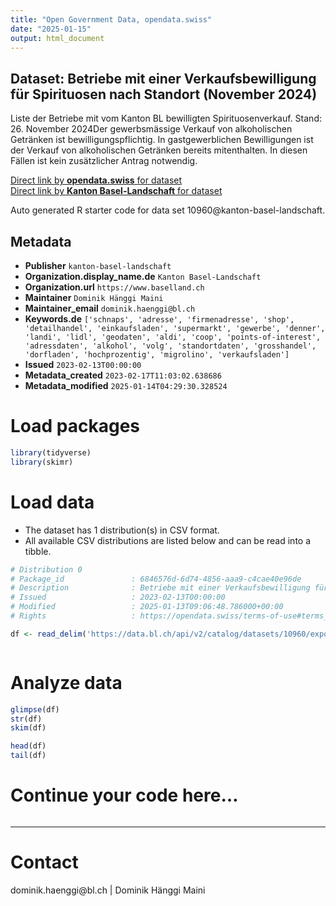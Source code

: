 ```yaml
---
title: "Open Government Data, opendata.swiss"
date: "2025-01-15"
output: html_document
---
```


## Dataset: Betriebe mit einer Verkaufsbewilligung für Spirituosen nach Standort (November 2024)

Liste der Betriebe mit vom Kanton BL bewilligten Spirituosenverkauf. Stand: 26. November 2024Der gewerbsmässige Verkauf von alkoholischen Getränken ist bewilligungspflichtig. In gastgewerblichen Bewilligungen ist der Verkauf von alkoholischen Getränken bereits mitenthalten. In diesen Fällen ist kein zusätzlicher Antrag notwendig.

[Direct link by **opendata.swiss** for dataset](https://opendata.swiss/de/dataset/betriebe-mit-einer-verkaufsbewilligung-fur-spirituosen-nach-standort-januar-2023)<br>
[Direct link by **Kanton Basel-Landschaft** for dataset](https://data.bl.ch/explore/dataset/10960/)

Auto generated R starter code for data set 10960@kanton-basel-landschaft.

## Metadata

- **Publisher** `kanton-basel-landschaft`
- **Organization.display_name.de** `Kanton Basel-Landschaft`
- **Organization.url** `https://www.baselland.ch`
- **Maintainer** `Dominik Hänggi Maini`
- **Maintainer_email** `dominik.haenggi@bl.ch`
- **Keywords.de** `['schnaps', 'adresse', 'firmenadresse', 'shop', 'detailhandel', 'einkaufsladen', 'supermarkt', 'gewerbe', 'denner', 'landi', 'lidl', 'geodaten', 'aldi', 'coop', 'points-of-interest', 'adressdaten', 'alkohol', 'volg', 'standortdaten', 'grosshandel', 'dorfladen', 'hochprozentig', 'migrolino', 'verkaufsladen']`
- **Issued** `2023-02-13T00:00:00`
- **Metadata_created** `2023-02-17T11:03:02.638686`
- **Metadata_modified** `2025-01-14T04:29:30.328524`


# Load packages

```r

library(tidyverse)
library(skimr)

```

# Load data

-   The dataset has 1 distribution(s) in CSV format.
-   All available CSV distributions are listed below and can be read into a tibble.

```r

# Distribution 0
# Package_id               : 6846576d-6d74-4856-aaa9-c4cae40e96de
# Description              : Betriebe mit einer Verkaufsbewilligung für Spirituosen nach Standort (November 2024) (csv)
# Issued                   : 2023-02-13T00:00:00
# Modified                 : 2025-01-13T09:06:48.786000+00:00
# Rights                   : https://opendata.swiss/terms-of-use#terms_by

df <- read_delim('https://data.bl.ch/api/v2/catalog/datasets/10960/exports/csv?use_labels=true')



```

# Analyze data

```r

glimpse(df)
str(df)
skim(df)

head(df)
tail(df)

```

# Continue your code here...

```r

```

------------------------------------------------------------------------

# Contact

dominik.haenggi@bl.ch | Dominik Hänggi Maini
